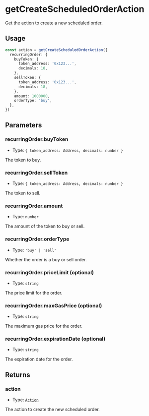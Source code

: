 # getCreateScheduledOrderAction

Get the action to create a new scheduled order.

## Usage

```typescript copy
const action = getCreateScheduledOrderAction({
  recurringOrder: {
    buyToken: {
      token_address: '0x123...',
      decimals: 18,
    },
    sellToken: {
      token_address: '0x123...',
      decimals: 18,
    },
    amount: 1000000,
    orderType: 'buy',
  },
})
```

## Parameters

### recurringOrder.buyToken

- Type: `{ token_address: Address, decimals: number }`

The token to buy.

### recurringOrder.sellToken

- Type: `{ token_address: Address, decimals: number }`

The token to sell.

### recurringOrder.amount

- Type: `number`

The amount of the token to buy or sell.

### recurringOrder.orderType

- Type: `'buy' | 'sell'`

Whether the order is a buy or sell order.

### recurringOrder.priceLimit (optional)

- Type: `string`

The price limit for the order.

### recurringOrder.maxGasPrice (optional)

- Type: `string`

The maximum gas price for the order.

### recurringOrder.expirationDate (optional)

- Type: `string`

The expiration date for the order.

## Returns

### action

- Type: [`Action`](/module-sdk/glossary/types#action)

The action to create the new scheduled order.
